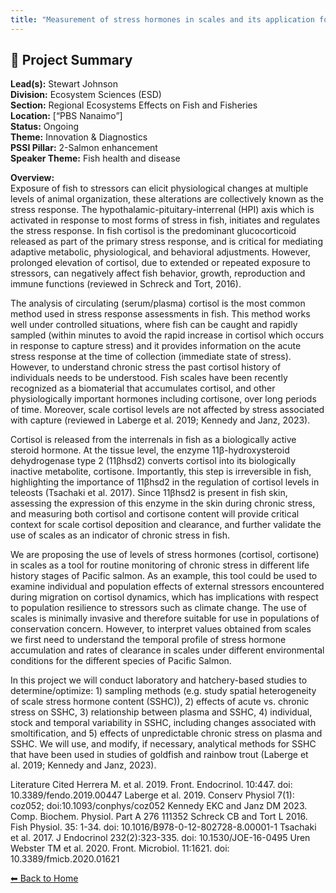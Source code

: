 ```yaml
---
title: "Measurement of stress hormones in scales and its application for the identification of conditions causing chronic stress in Pacific Salmon."
---
```


## 🧬 Project Summary

**Lead(s):** Stewart Johnson  
**Division:** Ecosystem Sciences (ESD)  
**Section:** Regional Ecosystems Effects on Fish and Fisheries  
**Location:** ["PBS Nanaimo"]  
**Status:** Ongoing  
**Theme:** Innovation & Diagnostics  
**PSSI Pillar:** 2-Salmon enhancement  
**Speaker Theme:** Fish health and disease  

**Overview:**  
Exposure of fish to stressors can elicit physiological changes at multiple
levels of animal organization, these alterations are collectively known as the
stress response. The hypothalamic-pituitary-interrenal (HPI) axis which is
activated in response to most forms of stress in fish, initiates and regulates
the stress response. In fish cortisol is the predominant glucocorticoid
released as part of the primary stress response, and is critical for mediating
adaptive metabolic, physiological, and behavioral adjustments. However,
prolonged elevation of cortisol, due to extended or repeated exposure to
stressors, can negatively affect fish behavior, growth, reproduction and
immune functions (reviewed in Schreck and Tort, 2016).

The analysis of circulating (serum/plasma) cortisol is the most common method
used in stress response assessments in fish. This method works well under
controlled situations, where fish can be caught and rapidly sampled (within
minutes to avoid the rapid increase in cortisol which occurs in response to
capture stress) and it provides information on the acute stress response at
the time of collection (immediate state of stress). However, to understand
chronic stress the past cortisol history of individuals needs to be
understood. Fish scales have been recently recognized as a biomaterial that
accumulates cortisol, and other physiologically important hormones including
cortisone, over long periods of time. Moreover, scale cortisol levels are not
affected by stress associated with capture (reviewed in Laberge et al. 2019;
Kennedy and Janz, 2023).

Cortisol is released from the interrenals in fish as a biologically active
steroid hormone. At the tissue level, the enzyme 11β-hydroxysteroid
dehydrogenase type 2 (11βhsd2) converts cortisol into its biologically
inactive metabolite, cortisone. Importantly, this step is irreversible in
fish, highlighting the importance of 11βhsd2 in the regulation of cortisol
levels in teleosts (Tsachaki et al. 2017). Since 11βhsd2 is present in fish
skin, assessing the expression of this enzyme in the skin during chronic
stress, and measuring both cortisol and cortisone content will provide
critical context for scale cortisol deposition and clearance, and further
validate the use of scales as an indicator of chronic stress in fish.

We are proposing the use of levels of stress hormones (cortisol, cortisone) in
scales as a tool for routine monitoring of chronic stress in different life
history stages of Pacific salmon. As an example, this tool could be used to
examine individual and population effects of external stressors encountered
during migration on cortisol dynamics, which has implications with respect to
population resilience to stressors such as climate change. The use of scales
is minimally invasive and therefore suitable for use in populations of
conservation concern. However, to interpret values obtained from scales we
first need to understand the temporal profile of stress hormone accumulation
and rates of clearance in scales under different environmental conditions for
the different species of Pacific Salmon.

In this project we will conduct laboratory and hatchery-based studies to
determine/optimize: 1) sampling methods (e.g. study spatial heterogeneity of
scale stress hormone content (SSHC)), 2) effects of acute vs. chronic stress
on SSHC, 3) relationship between plasma and SSHC, 4) individual, stock and
temporal variability in SSHC, including changes associated with
smoltification, and 5) effects of unpredictable chronic stress on plasma and
SSHC. We will use, and modify, if necessary, analytical methods for SSHC that
have been used in studies of goldfish and rainbow trout (Laberge et al. 2019;
Kennedy and Janz, 2023).

Literature Cited Herrera M. et al. 2019. Front. Endocrinol. 10:447. doi:
10.3389/fendo.2019.00447 Laberge et al. 2019. Conserv Physiol 7(1): coz052;
doi:10.1093/conphys/coz052 Kennedy EKC and Janz DM 2023. Comp. Biochem.
Physiol. Part A 276 111352 Schreck CB and Tort L 2016. Fish Physiol. 35: 1-34.
doi: 10.1016/B978-0-12-802728-8.00001-1 Tsachaki et al. 2017. J Endocrinol
232(2):323-335. doi: 10.1530/JOE-16-0495 Uren Webster TM et al. 2020. Front.
Microbiol. 11:1621. doi: 10.3389/fmicb.2020.01621



[⬅ Back to Home](../index.qmd)
